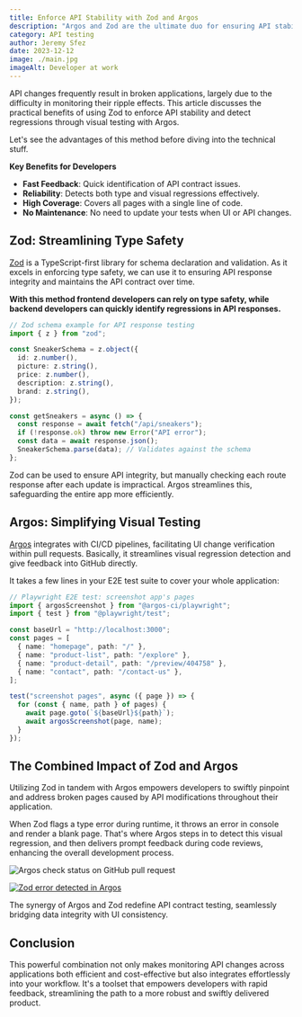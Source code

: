 ```yaml
---
title: Enforce API Stability with Zod and Argos
description: "Argos and Zod are the ultimate duo for ensuring API stability across your whole app at low cost."
category: API testing
author: Jeremy Sfez
date: 2023-12-12
image: ./main.jpg
imageAlt: Developer at work
---
```


API changes frequently result in broken applications, largely due to the difficulty in monitoring their ripple effects. This article discusses the practical benefits of using Zod to enforce API stability and detect regressions through visual testing with Argos.

<MainImage />

Let's see the advantages of this method before diving into the technical stuff.

**Key Benefits for Developers**

- **Fast Feedback**: Quick identification of API contract issues.
- **Reliability**: Detects both type and visual regressions effectively.
- **High Coverage**: Covers all pages with a single line of code.
- **No Maintenance**: No need to update your tests when UI or API changes.

## Zod: Streamlining Type Safety

[Zod](https://zod.dev/) is a TypeScript-first library for schema declaration and validation. As it excels in enforcing type safety, we can use it to ensuring API response integrity and maintains the API contract over time.

**With this method frontend developers can rely on type safety, while backend developers can quickly identify regressions in API responses.**

```typescript
// Zod schema example for API response testing
import { z } from "zod";

const SneakerSchema = z.object({
  id: z.number(),
  picture: z.string(),
  price: z.number(),
  description: z.string(),
  brand: z.string(),
});

const getSneakers = async () => {
  const response = await fetch("/api/sneakers");
  if (!response.ok) throw new Error("API error");
  const data = await response.json();
  SneakerSchema.parse(data); // Validates against the schema
};
```

Zod can be used to ensure API integrity, but manually checking each route response after each update is impractical. Argos streamlines this, safeguarding the entire app more efficiently.

## Argos: Simplifying Visual Testing

[Argos](https://argos-ci.com/docs/getting-started) integrates with CI/CD pipelines, facilitating UI change verification within pull requests. Basically, it streamlines visual regression detection and give feedback into GitHub directly.

It takes a few lines in your E2E test suite to cover your whole application:

```typescript
// Playwright E2E test: screenshot app's pages
import { argosScreenshot } from "@argos-ci/playwright";
import { test } from "@playwright/test";

const baseUrl = "http://localhost:3000";
const pages = [
  { name: "homepage", path: "/" },
  { name: "product-list", path: "/explore" },
  { name: "product-detail", path: "/preview/404758" },
  { name: "contact", path: "/contact-us" },
];

test("screenshot pages", async ({ page }) => {
  for (const { name, path } of pages) {
    await page.goto(`${baseUrl}${path}`);
    await argosScreenshot(page, name);
  }
});
```

## The Combined Impact of Zod and Argos

Utilizing Zod in tandem with Argos empowers developers to swiftly pinpoint and address broken pages caused by API modifications throughout their application.

When Zod flags a type error during runtime, it throws an error in console and render a blank page. That's where Argos steps in to detect this visual regression, and then delivers prompt feedback during code reviews, enhancing the overall development process.

![Argos check status on GitHub pull request](/assets/articles/zod-and-argos/argos-check-status.png)

[![Zod error detected in Argos](/assets/articles/zod-and-argos/zod-error-in-argos.png)](https://app.argos-ci.com/argos-ci/snkr-shop/builds/24/67606393)

The synergy of Argos and Zod redefine API contract testing, seamlessly bridging data integrity with UI consistency.

## Conclusion

This powerful combination not only makes monitoring API changes across applications both efficient and cost-effective but also integrates effortlessly into your workflow. It's a toolset that empowers developers with rapid feedback, streamlining the path to a more robust and swiftly delivered product.
